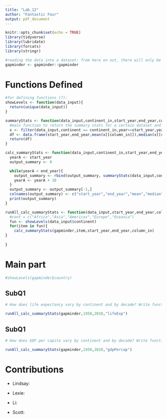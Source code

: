 ```yaml
---
title: "Lab_12"
author: "Fantastic Four"
output: pdf_document
---
```


```r
knitr::opts_chunk$set(echo = TRUE)
library(tidyverse)
library(lubridate)
library(forcats)
library(stringr)

#reading the data into a dataset: from here on out, there will only be functions
gapminder <- gapminder::gapminder

```

# Functions Defined
```r
#for defining functions (?):
showLevels <- function(data_input){
  return(unique(data_input))
}

summaryStats <- function(data_input,continent_in,start_year,end_year,column_in){
  #main function to return the summary stats for a certain dataset and column for years
  x <- filter(data_input,continent == continent_in,year>=start_year,year<=end_year)
  df <- data.frame(start_year,end_year,mean(x[[column_in]]),median(x[[column_in]]),min(x[[column_in]]),max(x[[column_in]]),IQR(x[[column_in]]))
  return(df)
}

calc_summaryStats <- function(data_input,continent_in,start_year,end_year,column_in){
  yearA <- start_year
  output_summary <- 0

  while(yearA < end_year){
    output_summary <- rbind(output_summary, summaryStats(data_input,continent_in,yearA,yearA+9,column_in))
    yearA <- yearA + 10
  }
  output_summary <- output_summary[-1,]
  colnames(output_summary) <- c("start_year","end_year","mean","median","minimum","maximum","IQR")
  print(output_summary)
}

runAll_calc_summaryStats <- function(data_input,start_year,end_year,column_in){
  #cont = c("Africa","Asia","Americas","Europe","Oceania")
  fun <- showLevels(data_input$continent)
  for(item in fun){
    calc_summaryStats(gapminder,item,start_year,end_year,column_in)
}
  
}
```
# Main part

```r
#showLevels(gapminder$country)

```
## SubQ1
```r
# How does life expectancy vary by continent and by decade? Write functions and employ iteration to calculate 5 statistics (min, max, mean, median, IQR=difference between 75%tile and 25%tile) for each continent for each decade.

runAll_calc_summaryStats(gapminder,1950,2010,"lifeExp")


```

## SubQ1
```r
# How does GDP per capita vary by continent and by decade? Write functions and employ iteration to calculate 5 statistics (min, max, mean, median, IQR=difference between 75%tile and 25%tile) for each continent for each decade.

runAll_calc_summaryStats(gapminder,1950,2010,"gdpPercap")

```

# Contributions
* Lindsay: 

* Lexie: 

* Li:

* Scott: 
